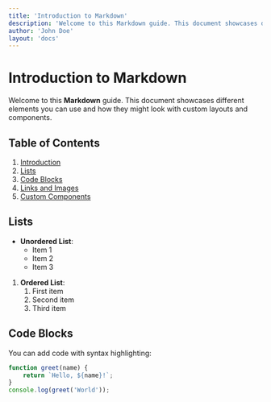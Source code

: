 ```yaml
---
title: 'Introduction to Markdown'
description: 'Welcome to this Markdown guide. This document showcases different elements you can use and how they might look with custom layouts and components.'
author: 'John Doe'
layout: 'docs'
---
```

# Introduction to Markdown

Welcome to this **Markdown** guide. This document showcases different elements you can use and how they might look with custom layouts and components.

## Table of Contents

1. [Introduction](#introduction-to-markdown)
2. [Lists](#lists)
3. [Code Blocks](#code-blocks)
4. [Links and Images](#links-and-images)
5. [Custom Components](#custom-components)

## Lists


- **Unordered List**:
  - Item 1
  - Item 2
  - Item 3

1. **Ordered List**:
   1. First item
   2. Second item
   3. Third item

## Code Blocks

You can add code with syntax highlighting:

```javascript
function greet(name) {
	return `Hello, ${name}!`;
}
console.log(greet('World'));
```

